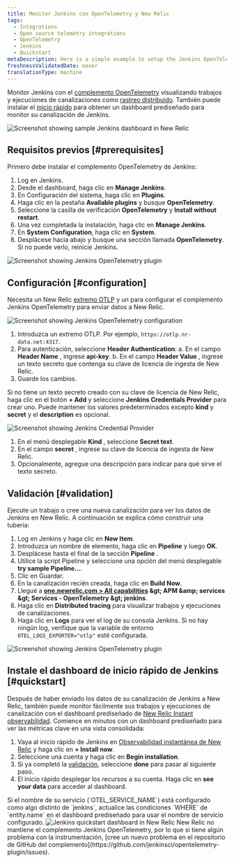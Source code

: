 ```yaml
---
title: Monitor Jenkins con OpenTelemetry y New Relic
tags:
  - Integrations
  - Open source telemetry integrations
  - OpenTelemetry
  - Jenkins
  - Quickstart
metaDescription: Here is a simple example to setup the Jenkins OpenTelemetry plugin to send data to New Relic.
freshnessValidatedDate: never
translationType: machine
---
```


Monitor Jenkins con el [complemento OpenTelemetry](https://plugins.jenkins.io/opentelemetry) visualizando trabajos y ejecuciones de canalizaciones como [rastreo distribuido](/docs/distributed-tracing/concepts/introduction-distributed-tracing). También puede instalar el [inicio rápido](https://newrelic.com/instant-observability/jenkins) para obtener un dashboard prediseñado para monitor su canalización de Jenkins.

<img title="Screenshot showing sample Jenkins dashboard in New Relic" alt="Screenshot showing sample Jenkins dashboard in New Relic" src="/images/opentelemetry_screenshot-full_jenkins-05.webp" />

## Requisitos previos [#prerequisites]

Primero debe instalar el complemento OpenTelemetry de Jenkins:

1. Log en Jenkins.
2. Desde el dashboard, haga clic en <DNT>**Manage Jenkins**</DNT>.
3. En Configuración del sistema, haga clic en <DNT>**Plugins**</DNT>.
4. Haga clic en la pestaña <DNT>**Available plugins**</DNT> y busque <DNT>**OpenTelemetry**</DNT>.
5. Seleccione la casilla de verificación <DNT>**OpenTelemetry**</DNT> y <DNT>**Install without restart**</DNT>.
6. Una vez completada la instalación, haga clic en <DNT>**Manage Jenkins**</DNT>.
7. En <DNT>**System Configuration**</DNT>, haga clic en <DNT>**System**</DNT>.
8. Desplácese hacia abajo y busque una sección llamada <DNT>**OpenTelemetry**</DNT>. Si no puede verlo, reinicie Jenkins.

<img title="Screenshot showing Jenkins OpenTelemetry plugin" alt="Screenshot showing Jenkins OpenTelemetry plugin" src="/images/opentelemetry_screenshot-full_jenkins-01.webp" />

## Configuración [#configuration]

Necesita un New Relic [extremo OTLP](/docs/more-integrations/open-source-telemetry-integrations/opentelemetry/opentelemetry-setup/#note-endpoints) y un <InlinePopover type="licenseKey" />para configurar el complemento Jenkins OpenTelemetry para enviar datos a New Relic.

<img title="Screenshot showing Jenkins OpenTelemetry configuration" alt="Screenshot showing Jenkins OpenTelemetry configuration" src="/images/opentelemetry_screenshot-full_integrations-jenkins-02.webp" />

1. Introduzca un extremo OTLP. Por ejemplo, `https://otlp.nr-data.net:4317`.
2. Para autenticación, seleccione <DNT>**Header Authentication**</DNT>: a. En el campo <DNT>**Header Name**</DNT> , ingrese <DNT>**api-key**</DNT>. b. En el campo <DNT>**Header Value**</DNT> , ingrese un texto secreto que contenga su clave de licencia de ingesta de New Relic.
3. Guarde los cambios.

Si no tiene un texto secreto creado con su clave de licencia de New Relic, haga clic en el botón <DNT>**+ Add**</DNT> y seleccione <DNT>**Jenkins Credentials Provider**</DNT> para crear uno. Puede mantener los valores predeterminados excepto <DNT>**kind**</DNT> y <DNT>**secret**</DNT> y el <DNT>**description**</DNT> es opcional.

<img title="Screenshot showing Jenkins Credential Provider" alt="Screenshot showing Jenkins Credential Provider" src="/images/opentelemetry_screenshot-full_integrations-jenkins-03.webp" />

1. En el menú desplegable <DNT>**Kind**</DNT> , seleccione <DNT>**Secret text**</DNT>.
2. En el campo <DNT>**secret**</DNT> , ingrese su clave de licencia de ingesta de New Relic.
3. Opcionalmente, agregue una descripción para indicar para qué sirve el texto secreto.

## Validación [#validation]

Ejecute un trabajo o cree una nueva canalización para ver los datos de Jenkins en New Relic. A continuación se explica cómo construir una tubería:

1. Log en Jenkins y haga clic en <DNT>**New Item**</DNT>.
2. Introduzca un nombre de elemento, haga clic en <DNT>**Pipeline**</DNT> y luego <DNT>**OK**</DNT>.
3. Desplácese hasta el final de la sección <DNT>**Pipeline**</DNT> .
4. Utilice la script Pipeline y seleccione una opción del menú desplegable <DNT>**try sample Pipeline...**</DNT>.
5. Clic en Guardar.
6. En la canalización recién creada, haga clic en <DNT>**Build Now**</DNT>.
7. Llegué a <DNT>**[one.newrelic.com &gt; All capabilities](https://one.newrelic.com/all-capabilities) &amp;gt; APM &amp;amp; services &amp;gt; Services - OpenTelemetry &amp;gt; jenkins**</DNT>.
8. Haga clic en <DNT>**Distributed tracing**</DNT> para visualizar trabajos y ejecuciones de canalizaciones.
9. Haga clic en <DNT>**Logs**</DNT> para ver el log de su consola Jenkins. Si no hay ningún log, verifique que la variable de entorno `OTEL_LOGS_EXPORTER="otlp"` esté configurada.

<img title="Screenshot showing Jenkins OpenTelemetry plugin" alt="Screenshot showing Jenkins OpenTelemetry plugin" src="/images/opentelemetry_screenshot-full_opentelemetry-jenkins-04.webp" />

## Instale el dashboard de inicio rápido de Jenkins [#quickstart]

Después de haber enviado los datos de su canalización de Jenkins a New Relic, también puede monitor fácilmente sus trabajos y ejecuciones de canalización con el dashboard prediseñado de [New Relic Instant observabilidad](http://newrelic.com/instant-observability). Comience en minutos con un dashboard prediseñado para ver las métricas clave en una vista consolidada:

1. Vaya al inicio rápido de Jenkins en [Observabilidad instantánea de New Relic](https://newrelic.com/instant-observability/jenkins) y haga clic en <DNT>**+ Install now**</DNT>.
2. Seleccione una cuenta y haga clic en <DNT>**Begin installation**</DNT>.
3. Si ya completó la [validación](#validation), seleccione <DNT>**done**</DNT> para pasar al siguiente paso.
4. El inicio rápido desplegar los recursos a su cuenta. Haga clic en <DNT>**see your data**</DNT> para acceder al dashboard.

<Callout variant="important">
  Si el nombre de su servicio (`OTEL_SERVICE_NAME`) está configurado como algo distinto de `jenkins`, actualice las condiciones `WHERE` de `entity.name` en el dashboard prediseñado para usar el nombre de servicio configurado.
</Callout>

<img title="Jenkins quickstart dashboard in New Relic" alt="Jenkins quickstart dashboard in New Relic" src="/images/opentelemetry_screenshot-full_jenkins-05.webp" />

<Callout variant="important">
  New Relic no mantiene el complemento Jenkins OpenTelemetry, por lo que si tiene algún problema con la instrumentación, [cree un nuevo problema en el repositorio de GitHub del complemento](https://github.com/jenkinsci/opentelemetry-plugin/issues).
</Callout>

<InstallFeedback />